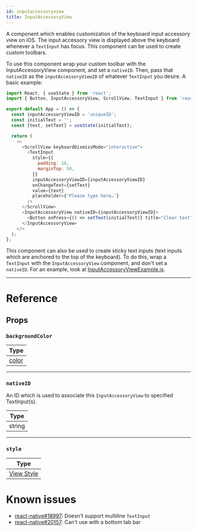 ```yaml
---
id: inputaccessoryview
title: InputAccessoryView
---
```


A component which enables customization of the keyboard input accessory view on iOS. The input accessory view is displayed above the keyboard whenever a `TextInput` has focus. This component can be used to create custom toolbars.

To use this component wrap your custom toolbar with the InputAccessoryView component, and set a `nativeID`. Then, pass that `nativeID` as the `inputAccessoryViewID` of whatever `TextInput` you desire. A basic example:

```js
import React, { useState } from 'react';
import { Button, InputAccessoryView, ScrollView, TextInput } from 'react-native';

export default App = () => {
  const inputAccessoryViewID = 'uniqueID';
  const initialText = '';
  const [text, setText] = useState(initialText);

  return (
    <>
      <ScrollView keyboardDismissMode="interactive">
        <TextInput
          style={{
            padding: 16,
            marginTop: 50,
          }}
          inputAccessoryViewID={inputAccessoryViewID}
          onChangeText={setText}
          value={text}
          placeholder={'Please type here…'}
        />
      </ScrollView>
      <InputAccessoryView nativeID={inputAccessoryViewID}>
        <Button onPress={() => setText(initialText)} title="Clear text" />
      </InputAccessoryView>
    </>
  );
};
```

This component can also be used to create sticky text inputs (text inputs which are anchored to the top of the keyboard). To do this, wrap a `TextInput` with the `InputAccessoryView` component, and don't set a `nativeID`. For an example, look at [InputAccessoryViewExample.js](https://github.com/facebook/react-native/blob/master/packages/rn-tester/js/examples/InputAccessoryView/InputAccessoryViewExample.js).

---

# Reference

## Props

### `backgroundColor`

| Type                                              |
| ------------------------------------------------- |
| [color](https://reactnative.dev/docs/0.64/colors) |

---

### `nativeID`

An ID which is used to associate this `InputAccessoryView` to specified TextInput(s).

| Type   |
| ------ |
| string |

---

### `style`

| Type                              |
| --------------------------------- |
| [View Style](view-style-props.mdx) |

# Known issues

- [react-native#18997](https://github.com/facebook/react-native/issues/18997): Doesn't support multiline `TextInput`
- [react-native#20157](https://github.com/facebook/react-native/issues/20157): Can't use with a bottom tab bar
